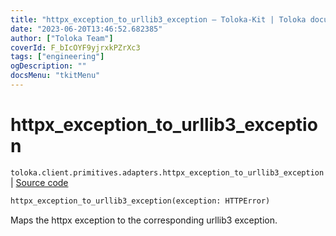 ```yaml
---
title: "httpx_exception_to_urllib3_exception — Toloka-Kit | Toloka documentation"
date: "2023-06-20T13:46:52.682385"
author: ["Toloka Team"]
coverId: F_bIcOYF9yjrxkPZrXc3
tags: ["engineering"]
ogDescription: ""
docsMenu: "tkitMenu"
---
```


# httpx_exception_to_urllib3_exception

`toloka.client.primitives.adapters.httpx_exception_to_urllib3_exception` | [Source code](https://github.com/Toloka/toloka-kit/blob/v1.2.0/src/client/primitives/adapters.py#L147)

```python
httpx_exception_to_urllib3_exception(exception: HTTPError)
```

Maps the httpx exception to the corresponding urllib3 exception.